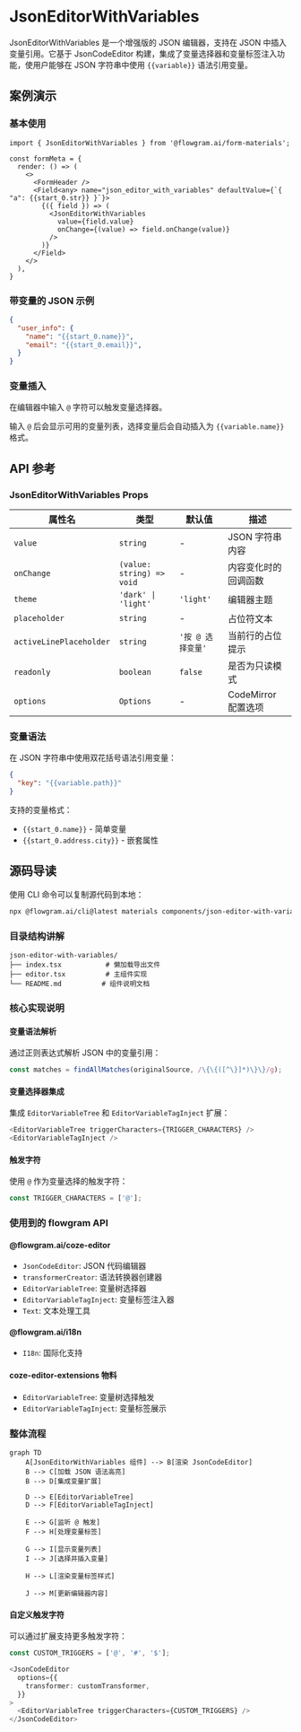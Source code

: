 
# JsonEditorWithVariables

JsonEditorWithVariables 是一个增强版的 JSON 编辑器，支持在 JSON 中插入变量引用。它基于 JsonCodeEditor 构建，集成了变量选择器和变量标签注入功能，使用户能够在 JSON 字符串中使用 `{{variable}}` 语法引用变量。

## 案例演示

### 基本使用

<BasicStory />

```tsx pure title="form-meta.tsx"
import { JsonEditorWithVariables } from '@flowgram.ai/form-materials';

const formMeta = {
  render: () => (
    <>
      <FormHeader />
      <Field<any> name="json_editor_with_variables" defaultValue={`{ "a": {{start_0.str}} }`}>
        {({ field }) => (
          <JsonEditorWithVariables
            value={field.value}
            onChange={(value) => field.onChange(value)}
          />
        )}
      </Field>
    </>
  ),
}
```

### 带变量的 JSON 示例

```json
{
  "user_info": {
    "name": "{{start_0.name}}",
    "email": "{{start_0.email}}",
  }
}
```

### 变量插入

在编辑器中输入 `@` 字符可以触发变量选择器。

输入 `@` 后会显示可用的变量列表，选择变量后会自动插入为 `{{variable.name}}` 格式。

## API 参考

### JsonEditorWithVariables Props

| 属性名 | 类型 | 默认值 | 描述 |
|--------|------|--------|------|
| `value` | `string` | - | JSON 字符串内容 |
| `onChange` | `(value: string) => void` | - | 内容变化时的回调函数 |
| `theme` | `'dark' \| 'light'` | `'light'` | 编辑器主题 |
| `placeholder` | `string` | - | 占位符文本 |
| `activeLinePlaceholder` | `string` | `'按 @ 选择变量'` | 当前行的占位提示 |
| `readonly` | `boolean` | `false` | 是否为只读模式 |
| `options` | `Options` | - | CodeMirror 配置选项 |

### 变量语法

在 JSON 字符串中使用双花括号语法引用变量：

```json
{
  "key": "{{variable.path}}"
}
```

支持的变量格式：
- `{{start_0.name}}` - 简单变量
- `{{start_0.address.city}}` - 嵌套属性

## 源码导读

<SourceCode
  href="https://github.com/bytedance/flowgram.ai/tree/main/packages/materials/form-materials/src/components/json-editor-with-variables"
/>

使用 CLI 命令可以复制源代码到本地：

```bash
npx @flowgram.ai/cli@latest materials components/json-editor-with-variables
```

### 目录结构讲解

```
json-editor-with-variables/
├── index.tsx           # 懒加载导出文件
├── editor.tsx          # 主组件实现
└── README.md          # 组件说明文档
```

### 核心实现说明

#### 变量语法解析
通过正则表达式解析 JSON 中的变量引用：

```typescript
const matches = findAllMatches(originalSource, /\{\{([^\}]*)\}\}/g);
```


#### 变量选择器集成
集成 `EditorVariableTree` 和 `EditorVariableTagInject` 扩展：

```typescript
<EditorVariableTree triggerCharacters={TRIGGER_CHARACTERS} />
<EditorVariableTagInject />
```

#### 触发字符
使用 `@` 作为变量选择的触发字符：

```typescript
const TRIGGER_CHARACTERS = ['@'];
```

### 使用到的 flowgram API

#### @flowgram.ai/coze-editor
- `JsonCodeEditor`: JSON 代码编辑器
- `transformerCreator`: 语法转换器创建器
- `EditorVariableTree`: 变量树选择器
- `EditorVariableTagInject`: 变量标签注入器
- `Text`: 文本处理工具

#### @flowgram.ai/i18n
- `I18n`: 国际化支持

#### coze-editor-extensions 物料
- `EditorVariableTree`: 变量树选择触发
- `EditorVariableTagInject`: 变量标签展示


### 整体流程

```mermaid
graph TD
    A[JsonEditorWithVariables 组件] --> B[渲染 JsonCodeEditor]
    B --> C[加载 JSON 语法高亮]
    B --> D[集成变量扩展]

    D --> E[EditorVariableTree]
    D --> F[EditorVariableTagInject]

    E --> G[监听 @ 触发]
    F --> H[处理变量标签]

    G --> I[显示变量列表]
    I --> J[选择并插入变量]

    H --> L[渲染变量标签样式]

    J --> M[更新编辑器内容]
```

#### 自定义触发字符
可以通过扩展支持更多触发字符：

```typescript
const CUSTOM_TRIGGERS = ['@', '#', '$'];

<JsonCodeEditor
  options={{
    transformer: customTransformer,
  }}
>
  <EditorVariableTree triggerCharacters={CUSTOM_TRIGGERS} />
</JsonCodeEditor>
```

